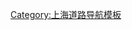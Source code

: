 {{Navbox
|listclass=hlist
|name = 上海市区三横三纵主干道
|title = [[上海市|上海]]市区三横三纵主干道
|above = 相关：[[上海交通]]
 
|group1 = 三横
|list1 = {{Navbox |child
|group1 = 北横
|list1 = 
*[[周家嘴路]]
*[[海宁路 (上海)|海宁路]]
*[[天目中路]]
*[[天目西路]]
*[[长寿路 (上海)|长寿路]]
*[[长宁路]]
 
|group2 = 中横
|list2 = 
*[[延安路 (上海)|延安路]]（[[延安东路 (上海)|延安东路]]
*[[延安中路 (上海)|延安中路]]
*[[延安西路 (上海)|延安西路]]）
 
|group3 = 南横
|list3 = 
*[[陆家浜路]]
*[[徐家汇路]]
*[[肇嘉浜路]]
*[[虹桥路 (上海)|虹桥路]]
}}
 
|group2 = 三纵
|list2 = {{Navbox |child
|group1 = 东纵
|list1 = 
*[[中山南路 (上海)|中山南路]]
*[[中山东二路]]
*[[中山東一路]]
*[[吴淞路 (上海)|吴淞路]]
*[[四平路 (上海)|四平路]]
 
|group2 = 中纵
|list2 = 
*[[鲁班路]]
*[[重庆南路 (上海)|重庆南路]]
*[[重庆中路]]
*[[成都北路]]
*[[共和新路]]
 
|group3 = 西纵
|list3 = 
*[[漕溪北路]]
*[[华山路 (上海)|华山路]]
*[[江苏路 (上海)|江苏路]]
*[[江苏北路]]
*[[曹杨路]]
}}
 
}}<noinclude>
 
[[Category:上海道路导航模板]]
</noinclude>